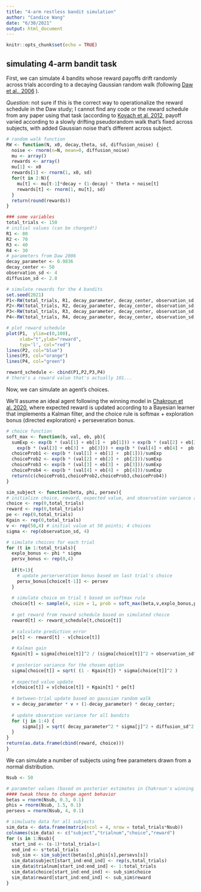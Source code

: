 ```yaml
---
title: "4-arm restless bandit simulation"
author: "Candice Wang"
date: "6/30/2021"
output: html_document
---
```


```r
knitr::opts_chunk$set(echo = TRUE)
```

## simulating 4-arm bandit task

First, we can simulate 4 bandits whose reward payoffs drift randomly across trials according to a decaying Gaussian random walk (following [Daw et al., 2006](https://pubmed.ncbi.nlm.nih.gov/16778890/) ).

*Question*: not sure if this is the correct way to operationalize the reward schedule in the Daw study; I cannot find any code or the reward schedule from any paper using that task (according to [Kovach et al. 2012](https://www.jneurosci.org/content/32/25/8434), payoff varied according to a slowly drifting pseudorandom walk that's fixed across subjects, with added Gaussian noise that's different across subject.

```r
# random walk function
RW <- function(N, x0, decay,theta, sd, diffusion_noise) {
  noise <- rnorm(n=N, mean=0, diffusion_noise)
  mu <- array()
  rewards <- array()
  mu[1] <- x0
  rewards[1] <- rnorm(1, x0, sd)
  for(t in 2:N){
    mu[t] <- mu[t-1]*decay + (1-decay) * theta + noise[t]
    rewards[t] <- rnorm(1, mu[t], sd)
  }
  return(round(rewards))
}

### some variables
total_trials <- 150
# initial values (can be changed!)
R1 <- 80 
R2 <- 70
R3 <- 40
R4 <- 30
# parameters from Daw 2006
decay_parameter <- 0.9836
decay_center <- 50
observation_sd <- 4
diffusion_sd <- 2.8

# simulate rewards for the 4 bandits
set.seed(2021)
P1<-RW(total_trials, R1, decay_parameter, decay_center, observation_sd, diffusion_sd)
P2<-RW(total_trials, R2, decay_parameter, decay_center, observation_sd, diffusion_sd)
P3<-RW(total_trials, R3, decay_parameter, decay_center, observation_sd, diffusion_sd)
P4<-RW(total_trials, R4, decay_parameter, decay_center, observation_sd, diffusion_sd)

# plot reward schedule
plot(P1,  ylim=c(0,100),
     xlab="t",ylab="reward", 
     typ='l', col="red")
lines(P2, col="blue")
lines(P3, col="orange")
lines(P4, col="green")

reward_schedule <- cbind(P1,P2,P3,P4)
# there's a reward value that's actually 101...
```

Now, we can simulate an agent's choices.

We'll assume an ideal agent following the winning model in [Chakroun et al. 2020](https://elifesciences.org/articles/51260), where expected reward is updated according to a Bayesian learner that implements a Kalman filter, and the choice rule is softmax + exploration bonus (directed exploration) + perseveration bonus.

```r
# choice function
soft_max <- function(b, val, eb, pb){
  sumExp <- exp(b * (val[1] + eb[1] +  pb[1])) + exp(b * (val[2] + eb[2] +  pb[2])) +
    exp(b * (val[3] + eb[3] +  pb[3])) + exp(b * (val[4] + eb[4] +  pb[4]))
  choiceProb1 <- exp(b * (val[1] + eb[1] +  pb[1]))/sumExp
  choiceProb2 <- exp(b * (val[2] + eb[2] +  pb[2]))/sumExp
  choiceProb3 <- exp(b * (val[3] + eb[3] +  pb[3]))/sumExp
  choiceProb4 <- exp(b * (val[4] + eb[4] +  pb[4]))/sumExp
  return(c(choiceProb1,choiceProb2,choiceProb3,choiceProb4))
}

sim_subject <- function(beta, phi, persev){
# initialize choice, reward, expected value, and observation variance arrays
choice <- rep(0,total_trials)
reward <- rep(0,total_trials)
pe <- rep(0,total_trials)
Kgain <- rep(0,total_trials)
v <- rep(50,4) # initial value at 50 points; 4 choices
sigma <- rep(observation_sd, 4)

# simulate choices for each trial
for (t in 1:total_trials){
  explo_bonus <- phi * sigma
  persv_bonus <- rep(0,4)
  
  if(t>1){
    # update perserveration bonus based on last trial's choice
    persv_bonus[choice[t-1]] <- persev
  }
  
  # simulate choice on trial t based on softmax rule
  choice[t] <- sample(4, size = 1, prob = soft_max(beta,v,explo_bonus,persv_bonus))
  
  # get reward from reward schedule based on simulated choice
  reward[t] <- reward_schedule[t,choice[t]]
  
  # calculate prediction error
  pe[t] <- reward[t] - v[choice[t]]
  
  # Kalman gain
  Kgain[t] = sigma[choice[t]]^2 / (sigma[choice[t]]^2 + observation_sd^2)
  
  # posterior variance for the chosen option
  sigma[choice[t]] = sqrt( (1 - Kgain[t]) * sigma[choice[t]]^2 )
  
  # expected value update
  v[choice[t]] = v[choice[t]] + Kgain[t] * pe[t]
  
  # between-trial update based on gaussian random walk
  v = decay_parameter * v + (1-decay_parameter) * decay_center;  
  
  # update obseration variance for all bandits
  for (j in 1:4) {
      sigma[j] = sqrt( decay_parameter^2 * sigma[j]^2 + diffusion_sd^2 );
  }
}
return(as.data.frame(cbind(reward, choice)))
}
```

We can simulate a number of subjects using free parameters drawn from a normal distribution.

```r
Nsub <- 50

# parameter values (based on posterior estimates in Chakroun's winning model)
#### tweak these to change agent behavior
betas = rnorm(Nsub, 0.3, 0.1)
phis = rnorm(Nsub, 1.5, 0.1)
persevs = rnorm(Nsub, 4, 0.1)

# simuluate data for all subjects
sim_data <- data.frame(matrix(ncol = 4, nrow = total_trials*Nsub))
colnames(sim_data) <- c("subject","trialnum","choice","reward")
for (s in 1:Nsub){
  start_ind <- (s-1)*total_trials+1
  end_ind <- s*total_trials
  sub_sim <- sim_subject(betas[s],phis[s],persevs[s])
  sim_data$subject[start_ind:end_ind] <- rep(s,total_trials)
  sim_data$trialnum[start_ind:end_ind] <- 1:total_trials
  sim_data$choice[start_ind:end_ind] <- sub_sim$choice
  sim_data$reward[start_ind:end_ind] <- sub_sim$reward
}
```


